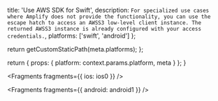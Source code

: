 
  title: 'Use AWS SDK for Swift',
  description: `For specialized use cases where Amplify does not provide the functionality, you can use the escape hatch to access an AWSS3 low-level client instance. The returned AWSS3 instance is already configured with your access credentials.`,
  platforms: ['swift', 'android']
};

  return getCustomStaticPath(meta.platforms);
};

  return {
    props: {
      platform: context.params.platform,
      meta
    }
  };
}


<Fragments fragments={{ ios: ios0 }} />


<Fragments fragments={{ android: android1 }} />
